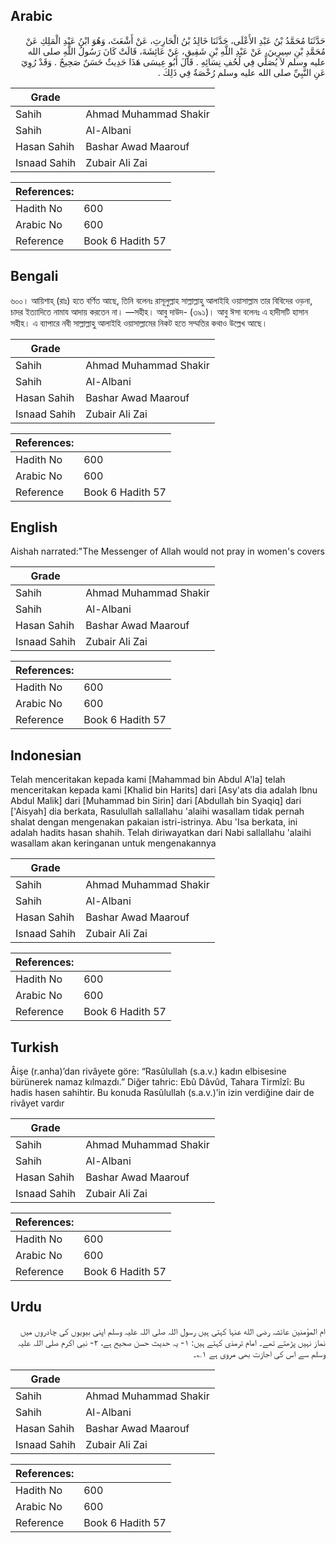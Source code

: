 ## Arabic


<div dir="rtl" lang="ar" style={{fontSize:'larger',backgroundColor:'#f8f9fa',padding:20}}>
حَدَّثَنَا مُحَمَّدُ بْنُ عَبْدِ الأَعْلَى، حَدَّثَنَا خَالِدُ بْنُ الْحَارِثِ، عَنْ أَشْعَثَ، وَهُوَ ابْنُ عَبْدِ الْمَلِكِ عَنْ مُحَمَّدِ بْنِ سِيرِينَ، عَنْ عَبْدِ اللَّهِ بْنِ شَقِيقٍ، عَنْ عَائِشَةَ، قَالَتْ كَانَ رَسُولُ اللَّهِ صلى الله عليه وسلم لاَ يُصَلِّي فِي لُحُفِ نِسَائِهِ ‏.‏ قَالَ أَبُو عِيسَى هَذَا حَدِيثٌ حَسَنٌ صَحِيحٌ ‏.‏ وَقَدْ رُوِيَ عَنِ النَّبِيِّ صلى الله عليه وسلم رُخْصَةٌ فِي ذَلِكَ ‏.‏
</div>
<div style={{backgroundColor:'#f8f9fa',padding:20, marginBottom: 10}}><table> <thead> <tr> <th>Grade</th> <th></th> </tr> </thead> <tbody> <tr><td>Sahih</td><td>Ahmad Muhammad Shakir</td></tr><tr><td>Sahih</td><td>Al-Albani</td></tr><tr><td>Hasan Sahih</td><td>Bashar Awad Maarouf</td></tr><tr><td>Isnaad Sahih</td><td>Zubair Ali Zai</td></tr></tbody></table><table> <thead> <tr> <th>References:</th> <th></th> </tr> </thead> <tbody><tr><td>Hadith No</td><td>600</td></tr><tr><td>Arabic No</td><td>600</td></tr><tr><td>Reference</td><td>Book 6 Hadith 57</td></tr></tbody></table></div>

## Bengali


<div dir="ltr" lang="bn" style={{fontSize:'larger',backgroundColor:'#f8f9fa',padding:20}}>
৬০০। আয়িশাহ্ (রাঃ) হতে বর্ণিত আছে, তিনি বলেনঃ রাসূলুল্লাহ সাল্লাল্লাহু আলাইহি ওয়াসাল্লাম তার বিবিদের ওড়না, চাদর ইত্যাদিতে নামায আদায় করতেন না। —সহীহ। আবু দাউদ- (৩৯১)। আবু ঈসা বলেনঃ এ হাদীসটি হাসান সহীহ। এ ব্যাপারে নবী সাল্লাল্লাহু আলাইহি ওয়াসাল্লামের নিকট হতে সম্মতির কথাও উল্লেখ আছে।
</div>
<div style={{backgroundColor:'#f8f9fa',padding:20, marginBottom: 10}}><table> <thead> <tr> <th>Grade</th> <th></th> </tr> </thead> <tbody> <tr><td>Sahih</td><td>Ahmad Muhammad Shakir</td></tr><tr><td>Sahih</td><td>Al-Albani</td></tr><tr><td>Hasan Sahih</td><td>Bashar Awad Maarouf</td></tr><tr><td>Isnaad Sahih</td><td>Zubair Ali Zai</td></tr></tbody></table><table> <thead> <tr> <th>References:</th> <th></th> </tr> </thead> <tbody><tr><td>Hadith No</td><td>600</td></tr><tr><td>Arabic No</td><td>600</td></tr><tr><td>Reference</td><td>Book 6 Hadith 57</td></tr></tbody></table></div>

## English


<div dir="ltr" lang="en" style={{fontSize:'larger',backgroundColor:'#f8f9fa',padding:20}}>
Aishah narrated:"The Messenger of Allah would not pray in women's covers
</div>
<div style={{backgroundColor:'#f8f9fa',padding:20, marginBottom: 10}}><table> <thead> <tr> <th>Grade</th> <th></th> </tr> </thead> <tbody> <tr><td>Sahih</td><td>Ahmad Muhammad Shakir</td></tr><tr><td>Sahih</td><td>Al-Albani</td></tr><tr><td>Hasan Sahih</td><td>Bashar Awad Maarouf</td></tr><tr><td>Isnaad Sahih</td><td>Zubair Ali Zai</td></tr></tbody></table><table> <thead> <tr> <th>References:</th> <th></th> </tr> </thead> <tbody><tr><td>Hadith No</td><td>600</td></tr><tr><td>Arabic No</td><td>600</td></tr><tr><td>Reference</td><td>Book 6 Hadith 57</td></tr></tbody></table></div>

## Indonesian


<div dir="ltr" lang="id" style={{fontSize:'larger',backgroundColor:'#f8f9fa',padding:20}}>
Telah menceritakan kepada kami [Mahammad bin Abdul A'la] telah menceritakan kepada kami [Khalid bin Harits] dari [Asy'ats dia adalah Ibnu Abdul Malik] dari [Muhammad bin Sirin] dari [Abdullah bin Syaqiq] dari ['Aisyah] dia berkata, Rasulullah sallallahu 'alaihi wasallam tidak pernah shalat dengan mengenakan pakaian istri-istrinya. Abu 'Isa berkata, ini adalah hadits hasan shahih. Telah diriwayatkan dari Nabi sallallahu 'alaihi wasallam akan keringanan untuk mengenakannya
</div>
<div style={{backgroundColor:'#f8f9fa',padding:20, marginBottom: 10}}><table> <thead> <tr> <th>Grade</th> <th></th> </tr> </thead> <tbody> <tr><td>Sahih</td><td>Ahmad Muhammad Shakir</td></tr><tr><td>Sahih</td><td>Al-Albani</td></tr><tr><td>Hasan Sahih</td><td>Bashar Awad Maarouf</td></tr><tr><td>Isnaad Sahih</td><td>Zubair Ali Zai</td></tr></tbody></table><table> <thead> <tr> <th>References:</th> <th></th> </tr> </thead> <tbody><tr><td>Hadith No</td><td>600</td></tr><tr><td>Arabic No</td><td>600</td></tr><tr><td>Reference</td><td>Book 6 Hadith 57</td></tr></tbody></table></div>

## Turkish


<div dir="ltr" lang="tr" style={{fontSize:'larger',backgroundColor:'#f8f9fa',padding:20}}>
Âişe (r.anha)’dan rivâyete göre: “Rasûlullah (s.a.v.) kadın elbisesine bürünerek namaz kılmazdı.” Diğer tahric: Ebû Dâvûd, Tahara Tirmîzî: Bu hadis hasen sahihtir. Bu konuda Rasûlullah (s.a.v.)’in izin verdiğine dair de rivâyet vardır
</div>
<div style={{backgroundColor:'#f8f9fa',padding:20, marginBottom: 10}}><table> <thead> <tr> <th>Grade</th> <th></th> </tr> </thead> <tbody> <tr><td>Sahih</td><td>Ahmad Muhammad Shakir</td></tr><tr><td>Sahih</td><td>Al-Albani</td></tr><tr><td>Hasan Sahih</td><td>Bashar Awad Maarouf</td></tr><tr><td>Isnaad Sahih</td><td>Zubair Ali Zai</td></tr></tbody></table><table> <thead> <tr> <th>References:</th> <th></th> </tr> </thead> <tbody><tr><td>Hadith No</td><td>600</td></tr><tr><td>Arabic No</td><td>600</td></tr><tr><td>Reference</td><td>Book 6 Hadith 57</td></tr></tbody></table></div>

## Urdu


<div dir="rtl" lang="ur" style={{fontSize:'larger',backgroundColor:'#f8f9fa',padding:20}}>
ام المؤمنین عائشہ رضی الله عنہا کہتی ہیں رسول اللہ صلی اللہ علیہ وسلم اپنی بیویوں کی چادروں میں نماز نہیں پڑھتے تھے۔ امام ترمذی کہتے ہیں: ۱- یہ حدیث حسن صحیح ہے، ۲- نبی اکرم صلی اللہ علیہ وسلم سے اس کی اجازت بھی مروی ہے ۱؎۔
</div>
<div style={{backgroundColor:'#f8f9fa',padding:20, marginBottom: 10}}><table> <thead> <tr> <th>Grade</th> <th></th> </tr> </thead> <tbody> <tr><td>Sahih</td><td>Ahmad Muhammad Shakir</td></tr><tr><td>Sahih</td><td>Al-Albani</td></tr><tr><td>Hasan Sahih</td><td>Bashar Awad Maarouf</td></tr><tr><td>Isnaad Sahih</td><td>Zubair Ali Zai</td></tr></tbody></table><table> <thead> <tr> <th>References:</th> <th></th> </tr> </thead> <tbody><tr><td>Hadith No</td><td>600</td></tr><tr><td>Arabic No</td><td>600</td></tr><tr><td>Reference</td><td>Book 6 Hadith 57</td></tr></tbody></table></div>
